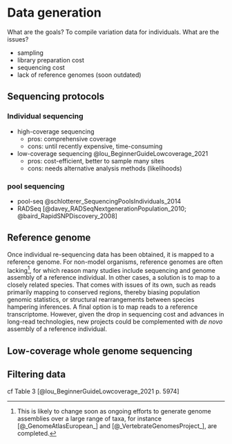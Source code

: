 # Data generation

What are the goals? To compile variation data for individuals. What are the issues?

- sampling
- library preparation cost
- sequencing cost
- lack of reference genomes (soon outdated)


## Sequencing protocols

### Individual sequencing

  - high-coverage sequencing
    - pros: comprehensive coverage
    - cons: until recently expensive, time-consuming
  - low-coverage sequencing @lou_BeginnerGuideLowcoverage_2021
	- pros: cost-efficient, better to sample many sites
	- cons: needs alternative analysis methods (likelihoods)

### pool sequencing

  - pool-seq @schlotterer_SequencingPoolsIndividuals_2014
  - RADSeq [@davey_RADSeqNextgenerationPopulation_2010; @baird_RapidSNPDiscovery_2008]


## Reference genome

Once individual re-sequencing data has been obtained, it is mapped to
a reference genome. For non-model organisms, reference genomes are
often lacking[^genome-projects], for which reason many studies include
sequencing and genome assembly of a reference individual. In other
cases, a solution is to map to a closely related species. That comes
with issues of its own, such as reads primarily mapping to conserved
regions, thereby biasing population genomic statistics, or structural
rearrangements between species hampering inferences. A final option is
to map reads to a reference transcriptome. However, given the drop in
sequencing cost and advances in long-read technologies, new projects
could be complemented with *de novo* assembly of a reference
individual.


## Low-coverage whole genome sequencing


## Filtering data

cf Table 3 [@lou_BeginnerGuideLowcoverage_2021 p. 5974]



[^genome-projects]: This is likely to change soon as ongoing efforts
	to generate genome assemblies over a large range of taxa, for
	instance [@_GenomeAtlasEuropean_] and
	[@_VertebrateGenomesProject_], are completed.
